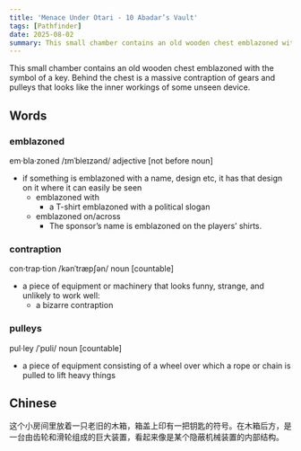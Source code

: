 ```yaml
---
title: 'Menace Under Otari - 10 Abadar’s Vault'
tags: [Pathfinder]
date: 2025-08-02
summary: This small chamber contains an old wooden chest emblazoned with the symbol of a key.
---
```


This small chamber contains an old wooden chest emblazoned with the symbol of a
key. Behind the chest is a massive contraption of gears and pulleys that looks
like the inner workings of some unseen device.

## Words

### emblazoned

em·bla·zoned /ɪmˈbleɪzənd/ adjective [not before noun]

- if something is emblazoned with a name, design etc, it has that design on it where it can easily be seen
  - emblazoned with
    - a T-shirt emblazoned with a political slogan
  - emblazoned on/across
    - The sponsor’s name is emblazoned on the players’ shirts.

### contraption

con·trap·tion /kənˈtræpʃən/ noun [countable]

- a piece of equipment or machinery that looks funny, strange, and unlikely to work well:
  - a bizarre contraption

### pulleys

pul·ley /ˈpʊli/ noun [countable]

- a piece of equipment consisting of a wheel over which a rope or chain is pulled to lift heavy things

## Chinese

这个小房间里放着一只老旧的木箱，箱盖上印有一把钥匙的符号。在木箱后方，是一台由齿轮和滑轮组成的巨大装置，看起来像是某个隐蔽机械装置的内部结构。
